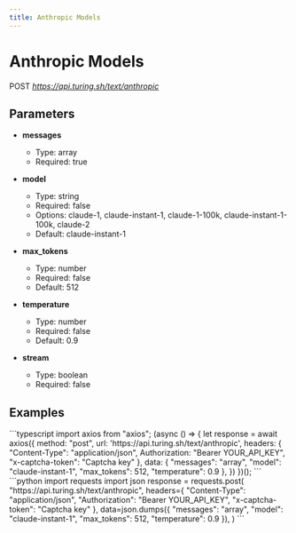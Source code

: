 ```yaml
---
title: Anthropic Models
---
```


# Anthropic Models
POST *https://api.turing.sh/text/anthropic*
## Parameters


- **messages**
  - Type: array
  - Required: true

- **model**
  - Type: string
  - Required: false
  - Options: claude-1, claude-instant-1, claude-1-100k, claude-instant-1-100k, claude-2
  - Default: claude-instant-1

- **max_tokens**
  - Type: number
  - Required: false
  - Default: 512

- **temperature**
  - Type: number
  - Required: false
  - Default: 0.9

- **stream**
  - Type: boolean
  - Required: false

## Examples

<CodeGroup title="Anthropic Models example">
  ```typescript
  import axios from "axios";
  (async () => {
    let response = await axios({
      method: "post",
      url: 'https://api.turing.sh/text/anthropic',
      headers: {
        "Content-Type": "application/json",
        Authorization: "Bearer YOUR_API_KEY",
        "x-captcha-token": "Captcha key"
      },
      data: {
  "messages": "array",
  "model": "claude-instant-1",
  "max_tokens": 512,
  "temperature": 0.9
},
    })
  })();
  ```
  ```python
  import requests
  import json
  response = requests.post(
    "https://api.turing.sh/text/anthropic",
    headers={
      "Content-Type": "application/json",
      "Authorization": "Bearer YOUR_API_KEY",
      "x-captcha-token": "Captcha key"
    },
    data=json.dumps({
  "messages": "array",
  "model": "claude-instant-1",
  "max_tokens": 512,
  "temperature": 0.9
}),
  )
  ```
</CodeGroup>